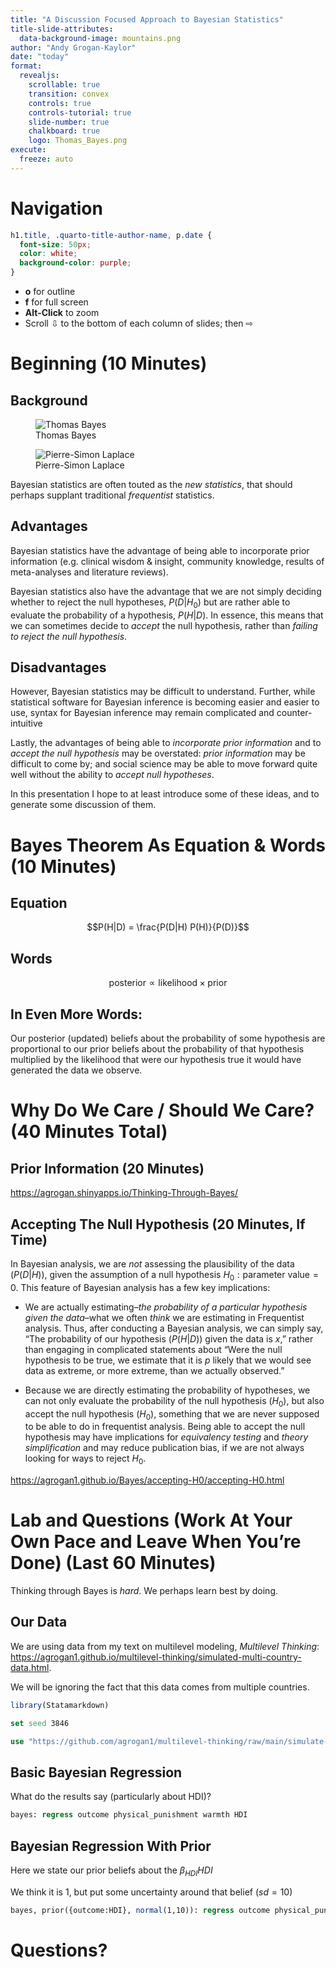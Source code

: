 ```yaml
---
title: "A Discussion Focused Approach to Bayesian Statistics"
title-slide-attributes:  
  data-background-image: mountains.png
author: "Andy Grogan-Kaylor"
date: "today"
format: 
  revealjs:
    scrollable: true
    transition: convex
    controls: true
    controls-tutorial: true
    slide-number: true
    chalkboard: true
    logo: Thomas_Bayes.png
execute: 
  freeze: auto
---
```


# Navigation 

```css

h1.title, .quarto-title-author-name, p.date {
  font-size: 50px;
  color: white;
  background-color: purple; 
}

```

* **o** for outline
* **f** for full screen
* **Alt-Click** to zoom
* Scroll &#8681; to the bottom of each column of slides; then &#8680;

# Beginning (10 Minutes)

## Background

::: {layout="[1,1]" layout-valign="bottom"}
![Thomas Bayes](Thomas_Bayes.png)

![Pierre-Simon Laplace](Laplace_Pierre-Simon.png)
:::

Bayesian statistics are often touted as the *new statistics*, that should perhaps supplant traditional *frequentist* statistics. 

## Advantages {.smaller}

Bayesian statistics have the advantage of being able to incorporate prior information (e.g. clinical wisdom & insight, community knowledge, results of meta-analyses and literature reviews). 

Bayesian statistics also have the advantage that we are not simply deciding whether to reject the null hypotheses, $P(D|H_0)$ but are rather able to evaluate the probability of a hypothesis, $P(H|D)$. In essence, this means that we can sometimes decide to *accept* the null hypothesis, rather than *failing to reject the null hypothesis*.

## Disadvantages {.smaller}

However, Bayesian statistics may be difficult to understand. Further, while statistical software for Bayesian inference is becoming easier and easier to use, syntax for Bayesian inference may remain complicated and counter-intuitive 

Lastly, the advantages of being able to *incorporate prior information* and to *accept the null hypothesis* may be overstated: *prior information* may be difficult to come by; and social science may be able to move forward quite well without the ability to *accept null hypotheses*.

In this presentation I hope to at least introduce some of these ideas, and to generate some discussion of them. 

# Bayes Theorem As Equation & Words (10 Minutes)

## Equation 

$$P(H|D) = \frac{P(D|H) P(H)}{P(D)}$$ 

## Words

$$\text{posterior} \propto \text{likelihood} \times \text{prior}$$ 

## In Even More Words:

Our posterior (updated) beliefs about the probability of some hypothesis are proportional to our prior beliefs about the probability of that hypothesis multiplied by the likelihood that were our hypothesis true it would have generated the data we observe.

# Why Do We Care / Should We Care? (40 Minutes Total)

## Prior Information (20 Minutes)

[https://agrogan.shinyapps.io/Thinking-Through-Bayes/](https://agrogan.shinyapps.io/Thinking-Through-Bayes/)

## Accepting The Null Hypothesis (20 Minutes, If Time) {.smaller background-color="lightgrey"}

In Bayesian analysis, we are *not* assessing the plausibility of the data ($P(D|H)$), given the assumption of a null hypothesis $H_0: \text{parameter value} = 0$. This feature of Bayesian analysis has a few key implications:

* We are actually estimating--*the probability of a particular hypothesis given the data*--what we often *think* we are estimating in Frequentist analysis. Thus, after conducting a Bayesian analysis, we can simply say, "The probability of our hypothesis ($P(H|D)$) given the data is *x*," rather than engaging in complicated statements about "Were the null hypothesis to be true, we estimate that it is *p* likely that we would see data as extreme, or more extreme, than we actually observed."
    
* Because we are directly estimating the probability of hypotheses, we can not only evaluate the probability of the null hypothesis ($H_0$), but also accept the null hypothesis ($H_0$), something that we are never supposed to be able to do in frequentist analysis. Being able to accept the null hypothesis may have implications for *equivalency testing* and *theory simplification* and may reduce publication bias, if we are not always looking for ways to reject $H_0$.
    
[https://agrogan1.github.io/Bayes/accepting-H0/accepting-H0.html](https://agrogan1.github.io/Bayes/accepting-H0/accepting-H0.html)
    
# Lab and Questions (Work At Your Own Pace and Leave When You're Done) (Last 60 Minutes)

Thinking through Bayes is *hard*. We perhaps learn best by doing.

## Our Data

We are using data from my text on multilevel modeling, *Multilevel Thinking*: [https://agrogan1.github.io/multilevel-thinking/simulated-multi-country-data.html](https://agrogan1.github.io/multilevel-thinking/simulated-multi-country-data.html).

We will be ignoring the fact that this data comes from multiple countries. 

```r

library(Statamarkdown)

```

```stata

set seed 3846

use "https://github.com/agrogan1/multilevel-thinking/raw/main/simulate-and-analyze-multilevel-data/simulated_multilevel_data.dta"

```

## Basic Bayesian Regression {.smaller}

What do the results say (particularly about HDI)?

```stata

bayes: regress outcome physical_punishment warmth HDI

```

## Bayesian Regression With Prior {.smaller}

Here we state our prior beliefs about the $\beta_{HDI} HDI$

We think it is 1, but put some uncertainty around that belief ($sd = 10$)

```stata

bayes, prior({outcome:HDI}, normal(1,10)): regress outcome physical_punishment warmth HDI

```

# Questions? {background-color="black"}




